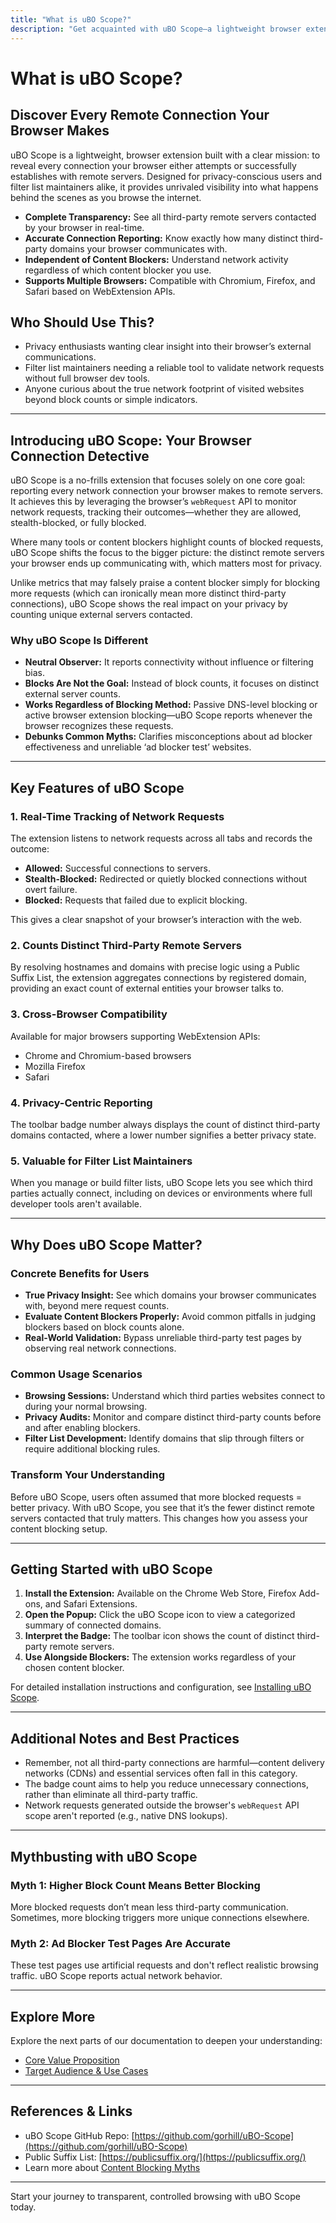 ```yaml
---
title: "What is uBO Scope?"
description: "Get acquainted with uBO Scope—a lightweight browser extension designed to reveal every connection your browser attempts or successfully establishes to remote servers. Learn about its rationale, its position in the content-blocking ecosystem, and the problems it solves for privacy-conscious users and filter list maintainers."
---
```


# What is uBO Scope?

## Discover Every Remote Connection Your Browser Makes

uBO Scope is a lightweight, browser extension built with a clear mission: to reveal every connection your browser either attempts or successfully establishes with remote servers. Designed for privacy-conscious users and filter list maintainers alike, it provides unrivaled visibility into what happens behind the scenes as you browse the internet.

- **Complete Transparency:** See all third-party remote servers contacted by your browser in real-time.
- **Accurate Connection Reporting:** Know exactly how many distinct third-party domains your browser communicates with.
- **Independent of Content Blockers:** Understand network activity regardless of which content blocker you use.
- **Supports Multiple Browsers:** Compatible with Chromium, Firefox, and Safari based on WebExtension APIs.

## Who Should Use This?

- Privacy enthusiasts wanting clear insight into their browser’s external communications.
- Filter list maintainers needing a reliable tool to validate network requests without full browser dev tools.
- Anyone curious about the true network footprint of visited websites beyond block counts or simple indicators.

---

## Introducing uBO Scope: Your Browser Connection Detective

uBO Scope is a no-frills extension that focuses solely on one core goal: reporting every network connection your browser makes to remote servers. It achieves this by leveraging the browser’s `webRequest` API to monitor network requests, tracking their outcomes—whether they are allowed, stealth-blocked, or fully blocked. 

Where many tools or content blockers highlight counts of blocked requests, uBO Scope shifts the focus to the bigger picture: the distinct remote servers your browser ends up communicating with, which matters most for privacy. 

Unlike metrics that may falsely praise a content blocker simply for blocking more requests (which can ironically mean more distinct third-party connections), uBO Scope shows the real impact on your privacy by counting unique external servers contacted.

### Why uBO Scope Is Different

- **Neutral Observer:** It reports connectivity without influence or filtering bias.
- **Blocks Are Not the Goal:** Instead of block counts, it focuses on distinct external server counts.
- **Works Regardless of Blocking Method:** Passive DNS-level blocking or active browser extension blocking—uBO Scope reports whenever the browser recognizes these requests.
- **Debunks Common Myths:** Clarifies misconceptions about ad blocker effectiveness and unreliable ‘ad blocker test’ websites.

---

## Key Features of uBO Scope

### 1. Real-Time Tracking of Network Requests

The extension listens to network requests across all tabs and records the outcome:

- **Allowed:** Successful connections to servers.
- **Stealth-Blocked:** Redirected or quietly blocked connections without overt failure.
- **Blocked:** Requests that failed due to explicit blocking.

This gives a clear snapshot of your browser’s interaction with the web.

### 2. Counts Distinct Third-Party Remote Servers

By resolving hostnames and domains with precise logic using a Public Suffix List, the extension aggregates connections by registered domain, providing an exact count of external entities your browser talks to.

### 3. Cross-Browser Compatibility

Available for major browsers supporting WebExtension APIs:

- Chrome and Chromium-based browsers
- Mozilla Firefox
- Safari

### 4. Privacy-Centric Reporting

The toolbar badge number always displays the count of distinct third-party domains contacted, where a lower number signifies a better privacy state.

### 5. Valuable for Filter List Maintainers

When you manage or build filter lists, uBO Scope lets you see which third parties actually connect, including on devices or environments where full developer tools aren't available.

---

## Why Does uBO Scope Matter?

### Concrete Benefits for Users

- **True Privacy Insight:** See which domains your browser communicates with, beyond mere request counts.
- **Evaluate Content Blockers Properly:** Avoid common pitfalls in judging blockers based on block counts alone.
- **Real-World Validation:** Bypass unreliable third-party test pages by observing real network connections.

### Common Usage Scenarios

- **Browsing Sessions:** Understand which third parties websites connect to during your normal browsing.
- **Privacy Audits:** Monitor and compare distinct third-party counts before and after enabling blockers.
- **Filter List Development:** Identify domains that slip through filters or require additional blocking rules.

### Transform Your Understanding

Before uBO Scope, users often assumed that more blocked requests = better privacy. With uBO Scope, you see that it’s the fewer distinct remote servers contacted that truly matters. This changes how you assess your content blocking setup.

---

## Getting Started with uBO Scope

1. **Install the Extension:** Available on the Chrome Web Store, Firefox Add-ons, and Safari Extensions.
2. **Open the Popup:** Click the uBO Scope icon to view a categorized summary of connected domains.
3. **Interpret the Badge:** The toolbar icon shows the count of distinct third-party remote servers.
4. **Use Alongside Blockers:** The extension works regardless of your chosen content blocker.

For detailed installation instructions and configuration, see [Installing uBO Scope](https://github.com/gorhill/uBO-Scope/blob/main/README.md#installation).

---

## Additional Notes and Best Practices

- Remember, not all third-party connections are harmful—content delivery networks (CDNs) and essential services often fall in this category.
- The badge count aims to help you reduce unnecessary connections, rather than eliminate all third-party traffic.
- Network requests generated outside the browser's `webRequest` API scope aren't reported (e.g., native DNS lookups).

---

## Mythbusting with uBO Scope

### Myth 1: Higher Block Count Means Better Blocking

More blocked requests don’t mean less third-party communication. Sometimes, more blocking triggers more unique connections elsewhere.

### Myth 2: Ad Blocker Test Pages Are Accurate

These test pages use artificial requests and don't reflect realistic browsing traffic. uBO Scope reports actual network behavior.

---

## Explore More

Explore the next parts of our documentation to deepen your understanding:

- [Core Value Proposition](../core-value-proposition)
- [Target Audience & Use Cases](../target-audience-use-cases)

---

## References & Links

- uBO Scope GitHub Repo: [https://github.com/gorhill/uBO-Scope](https://github.com/gorhill/uBO-Scope)
- Public Suffix List: [https://publicsuffix.org/](https://publicsuffix.org/)
- Learn more about [Content Blocking Myths](../real-world-usage/debunking-content-blocker-myths)

---

Start your journey to transparent, controlled browsing with uBO Scope today.